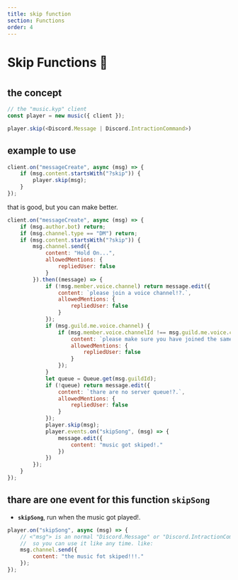 ---
title: skip function
section: Functions
order: 4
---
#
#
#
# Skip Functions 🧪
#
#
#
## the concept

```js
// the "music.kyp" client
const player = new music({ client });

player.skip(<Discord.Message | Discord.IntractionCommand>)

```

## example to use

```js
client.on("messageCreate", async (msg) => {
    if (msg.content.startsWith("?skip")) {
        player.skip(msg);
    }
});
```

that is good, but you can make better.

```js
client.on("messageCreate", async (msg) => {
    if (msg.author.bot) return;
    if (msg.channel.type == "DM") return;
    if (msg.content.startsWith("?skip")) {
        msg.channel.send({
            content: "Hold On...",
            allowedMentions: {
                repliedUser: false
            }
        }).then((message) => {
            if (!msg.member.voice.channel) return message.edit({
                content: `please join a voice channel!?.`,
                allowedMentions: {
                    repliedUser: false
                }
            });
            if (msg.guild.me.voice.channel) {
                if (msg.member.voice.channelId !== msg.guild.me.voice.channelId) return message.edit({
                    content: `please make sure you have joined the same channel iam in: <#${msg.guild.me.voice.channelId}>!?.`,
                    allowedMentions: {
                        repliedUser: false
                    }
                });
            }
            let queue = Queue.get(msg.guildId);
            if (!queue) return message.edit({
                content: `thare are no server queue!?.`,
                allowedMentions: {
                    repliedUser: false
                }
            });
            player.skip(msg);
            player.events.on("skipSong", (msg) => {
                message.edit({
                    content: "music got skiped!."
                })
            })
        });
    }
});
```

## thare are one event for this function **`skipSong`**


- **`skipSong`**, run when the music got played!.

```js
player.on("skipSong", async (msg) => {
    // <"msg"> is an normal "Discord.Message" or "Discord.IntractionCommand",
    //  so you can use it like any time. like:
    msg.channel.send({
        content: "the music fot skiped!!!."
    });
});
```